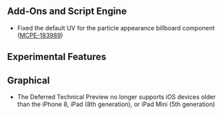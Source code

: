 



## Add-Ons and Script Engine

-   Fixed the default UV for the particle appearance billboard component ([MCPE-183989](https://bugs.mojang.com/browse/MCPE-183989))




<h2 className="experimental_divider">Experimental Features</h2>




## Graphical

-   The Deferred Technical Preview no longer supports iOS devices older than the iPhone 8, iPad (8th generation), or iPad Mini (5th generation)